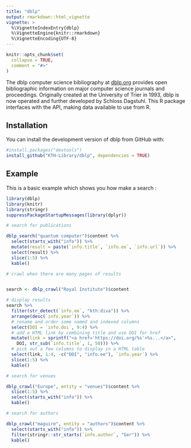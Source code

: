 ```yaml
---
title: "dblp"
output: rmarkdown::html_vignette
vignette: >
  %\VignetteIndexEntry{dblp}
  %\VignetteEngine{knitr::rmarkdown}
  %\VignetteEncoding{UTF-8}
---
```


```r
knitr::opts_chunk$set(
  collapse = TRUE,
  comment = "#>"
)
```

The dblp computer science bibliography at [dblp.org](https://dblp.org) provides open bibliographic information on major computer science journals and proceedings. Originally created at the University of Trier in 1993, dblp is now operated and further developed by Schloss
Dagstuhl. This R package interfaces with the API, making data available to use from R.

## Installation

You can install the development version of dblp from GitHub with:

``` r
#install.packages("devtools")
install_github("KTH-Library/dblp", dependencies = TRUE)
```

## Example

This is a basic example which shows you how make a search :

```r
library(dblp)
library(knitr)
library(stringr)
suppressPackageStartupMessages(library(dplyr))

# search for publications

dblp_search("quantum computer")$content %>%
  select(starts_with("info")) %>%
  mutate(result = paste(`info.title`, `info.ee`, `info.url`)) %>%
  select(result) %>%
  slice(1:5) %>%
  kable()

# crawl when there are many pages of results


search <- dblp_crawl("Royal Institute")$content

# display results
search %>%
  filter(str_detect(`info.ee`, "kth:diva")) %>%
  arrange(desc(`info.year`)) %>%
  # rename and order some named and indexed columns
  select(DOI = `info.doi`, 9:4) %>%
  # add a HTML link by combining title and use DOI for href
  mutate(link = sprintf("<a href='https://doi.org/%s'>%s...</a>", 
    DOI, str_sub(`info.title`, 1, 50))) %>%
  # pick out a few columns to display in a HTML table
  select(link, 1:4, -c("DOI", "info.ee"), `info.year`) %>%
  slice(1:5) %>%
  kable()

# search for venues

dblp_crawl("Europe", entity = "venues")$content %>%
  slice(1:5) %>%
  select(starts_with("info")) %>%
  kable()

# search for authors

dblp_crawl("maguire", entity = "authors")$content %>%
  select(starts_with("info")) %>%
  filter(stringr::str_starts(`info.author`, "Ger")) %>%
  kable()

```
